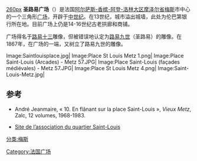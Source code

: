 [[image:Place_Saint-Louis_(Vue_d'ensemble)_-_Metz_57.JPG|260px]]
'''圣路易广场'''（{{lang-fr|''Place Saint-Louis''}}）是法国[[阿尔萨斯-香槟-阿登-洛林大区|阿尔萨斯-香槟-阿登-洛林大区]][[摩泽尔省|摩泽尔省]][[梅斯|梅斯]]市中心的一个三角形[[广场|广场]]，开辟于[[中世纪|中世纪]]。在13世纪，城市溢出城墙，此处为伦巴第银行所在地。目前广场上仍是14-16世纪古老拱廊和商铺。

广场得名于[[路易十三|路易十三]]雕像，但被错误地认定为[[路易九世|路易九世]]（圣路易）的雕像。在1867年，在广场的一端，又树立了路易九世的雕像。

<gallery perrow="6" widths="140" heights="120">
Image:Saintlouisplace.jpg|
Image:Place St Louis Metz 1.png|
Image:Place Saint-Louis (Arcades) - Metz 57.JPG|
Image:Place Saint-Louis (façades médiévales) - Metz 57.JPG|
Image:Place St Louis Metz 4.png|
Image:Saint-Louis-Metz.jpg|
</gallery>

== 参考 ==
* André Jeanmaire, « 10. En flânant sur la place Saint-Louis », ''Vieux Metz'', Zalc, 12 volumes, 1968-1983.
{{References}}
* [https://web.archive.org/web/20160303200045/http://www.association-saint-louis.fr/ Site de l’association du quartier Saint-Louis]
[[分类:梅斯|分类:梅斯]]
[[Category:法国广场|Category:法国广场]]